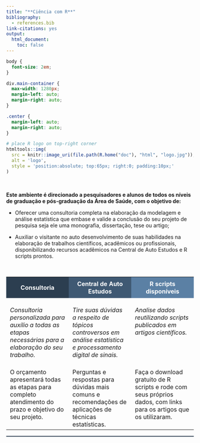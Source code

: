 ```yaml
---
title: "**Ciência com R**"
bibliography:
  - references.bib
link-citations: yes
output:
  html_document:
    toc: false
---
```


```css
body {
  font-size: 2em;
}

div.main-container {
  max-width: 1280px;
  margin-left: auto;
  margin-right: auto;
}

.center {
  margin-left: auto;
  margin-right: auto;
}
```

```r
# place R logo on top-right corner
htmltools::img(
  src = knitr::image_uri(file.path(R.home("doc"), "html", "logo.jpg")),
  alt = 'logo',
  style = 'position:absolute; top:65px; right:0; padding:10px;'
)
```

<br>

**Este ambiente é direcionado a pesquisadores e alunos de todos os níveis de graduação e pós-graduação da Área de Saúde, com o objetivo de:**

* Oferecer uma consultoria completa na elaboração da modelagem e análise estatística que embase e valide a conclusão do seu projeto de pesquisa seja ele uma monografia, dissertação, tese ou artigo;

* Auxiliar o visitante no auto desenvolvimento de suas habilidades na elaboração de trabalhos científicos, acadêmicos ou profissionais, disponibilizando recursos acadêmicos na Central de Auto Estudos e R scripts prontos.

<br>

<table class="center" style="width=90%;">
  <colgroup>
       <col span="1" style="width: 30%;">
       <col span="1" style="width: 30%;">
       <col span="1" style="width: 30%;">
    </colgroup>
  <tr>
    <th style="background-color:#2C3E50;padding:0.5em"><font color="white">Consultoria</th>
    <th style="background-color:#3f5973;padding:0.5em"><font color="white">Central de Auto Estudos</th>
    <th style="background-color:#5b80a4;padding:0.5em"><font color="white">R scripts disponíveis</th>
  </tr>
  <tr style="vertical-align:top">
    <td style="padding-right:10px;padding-left:10px;"><br>*Consultoria personalizada para auxílio a todas as etapas necessárias para a elaboração do seu trabalho.*<br><br></td> 
    <td style="padding-right:10px;padding-left:10px;"><br>*Tire suas dúvidas a respeito de tópicos controversos em análise estatística e processamento digital de sinais.*<br><br></td>
    <td style="padding-right:10px;padding-left:10px;"><br>*Analise dados reutilizando scripts publicados em artigos científicos.*<br><br></td>
  </tr>
  <tr style="vertical-align:top">
    <td style="padding-right:10px;padding-left:10px;">O orçamento apresentará todas as etapas para completo atendimento do prazo e objetivo do seu projeto.</td>
    <td style="padding-right:10px;padding-left:10px;">Perguntas e respostas para dúvidas mais comuns e recomendações de aplicações de técnicas estatísticas.</td>
    <td style="padding-right:10px;padding-left:10px;">Faça o download gratuito de R scripts e rode com seus próprios dados, com links para os artigos que os utilizaram.</td>
  </tr>
</table>

<!--script for generating HORIZONTAL LINE-->
<hr style="height:2px;border-width:0;color:#2C3E50;background-color:#2C3E50">
